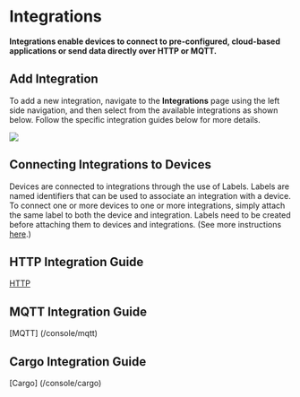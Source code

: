 
# Integrations

**Integrations enable devices to connect to pre-configured, cloud-based applications or send data directly over HTTP or MQTT.**

## Add Integration

To add a new integration, navigate to the **Integrations** page using 
the left side navigation, and then select from the available integrations as shown below. Follow the 
specific integration guides below for more details. 

<img src={console_integrations} />

## Connecting Integrations to Devices

Devices are connected to integrations through the use of Labels. Labels are named identifiers that can be used to associate an integration
with a device. To connect one or more devices to one or more integrations, simply attach the same label to both the device and integration.
Labels need to be created before attaching them to devices and integrations. (See more instructions [here](/console/labels).)


## HTTP Integration Guide
[HTTP](/console/http)

## MQTT Integration Guide
[MQTT] (/console/mqtt)

## Cargo Integration Guide
[Cargo] (/console/cargo)

